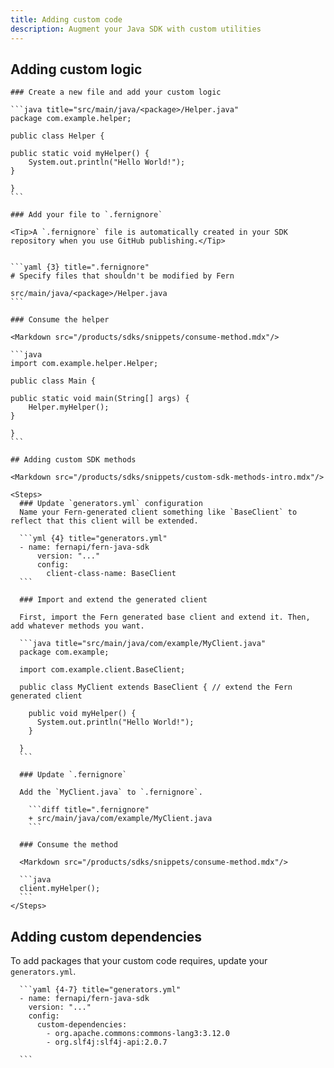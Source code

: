 ```yaml
---
title: Adding custom code
description: Augment your Java SDK with custom utilities
---
```


<Markdown src="/products/sdks/snippets/custom-code-intro.mdx"/>

## Adding custom logic

<Markdown src="/products/sdks/snippets/custom-logic-intro.mdx"/>

<Steps>

    ### Create a new file and add your custom logic
    
    ```java title="src/main/java/<package>/Helper.java"
    package com.example.helper;

    public class Helper {

    public static void myHelper() {
        System.out.println("Hello World!");
    }

    }
    ```

    ### Add your file to `.fernignore`

    <Tip>A `.fernignore` file is automatically created in your SDK repository when you use GitHub publishing.</Tip>


    ```yaml {3} title=".fernignore"
    # Specify files that shouldn't be modified by Fern

    src/main/java/<package>/Helper.java
    ```

    ### Consume the helper

    <Markdown src="/products/sdks/snippets/consume-method.mdx"/>

    ```java
    import com.example.helper.Helper;

    public class Main {

    public static void main(String[] args) {
        Helper.myHelper();
    }

    }
    ```
</Steps>

    ## Adding custom SDK methods

    <Markdown src="/products/sdks/snippets/custom-sdk-methods-intro.mdx"/>

    <Steps>
      ### Update `generators.yml` configuration
      Name your Fern-generated client something like `BaseClient` to reflect that this client will be extended.

      ```yml {4} title="generators.yml"
      - name: fernapi/fern-java-sdk
          version: "..."
          config:
            client-class-name: BaseClient
      ```

      ### Import and extend the generated client

      First, import the Fern generated base client and extend it. Then, add whatever methods you want.

      ```java title="src/main/java/com/example/MyClient.java"
      package com.example;

      import com.example.client.BaseClient;

      public class MyClient extends BaseClient { // extend the Fern generated client

        public void myHelper() {
          System.out.println("Hello World!");
        }

      }
      ```

      ### Update `.fernignore`

      Add the `MyClient.java` to `.fernignore`.

        ```diff title=".fernignore"
        + src/main/java/com/example/MyClient.java
        ```

      ### Consume the method

      <Markdown src="/products/sdks/snippets/consume-method.mdx"/>

      ```java
      client.myHelper();
      ```
    </Steps>


## Adding custom dependencies

To add packages that your custom code requires, update your `generators.yml`.

      ```yaml {4-7} title="generators.yml"
      - name: fernapi/fern-java-sdk
        version: "..."
        config:
          custom-dependencies:
            - org.apache.commons:commons-lang3:3.12.0
            - org.slf4j:slf4j-api:2.0.7

      ```